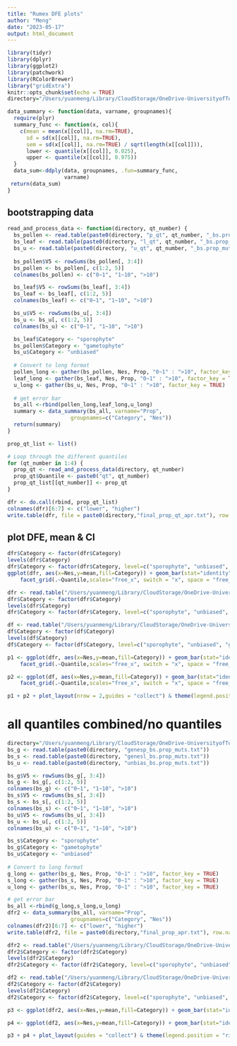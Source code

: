 ```yaml
---
title: "Rumex DFE plots"
author: "Meng"
date: "2023-05-17"
output: html_document
---
```


```r
library(tidyr)
library(dplyr)
library(ggplot2)
library(patchwork)
library(RColorBrewer)
library("gridExtra")
knitr::opts_chunk$set(echo = TRUE)
directory="/Users/yuanmeng/Library/CloudStorage/OneDrive-UniversityofToronto/Manuscripts/rumex_haploid_sel/DFE/"

data_summary <- function(data, varname, groupnames){
  require(plyr)
  summary_func <- function(x, col){
    c(mean = mean(x[[col]], na.rm=TRUE),
      sd = sd(x[[col]], na.rm=TRUE),
      sem = sd(x[[col]], na.rm=TRUE) / sqrt(length(x[[col]])),
      lower <- quantile(x[[col]], 0.025),
      upper <- quantile(x[[col]], 0.975))
  }
  data_sum<-ddply(data, groupnames, .fun=summary_func,
                  varname)
 return(data_sum)
}
```


## bootstrapping data
```r
read_and_process_data <- function(directory, qt_number) {
  bs_pollen <- read.table(paste0(directory, "p_qt", qt_number, "_bs.prop_muts.txt"))
  bs_leaf <- read.table(paste0(directory, "l_qt", qt_number, "_bs.prop_muts.txt"))
  bs_u <- read.table(paste0(directory, "u_qt", qt_number, "_bs.prop_muts.txt"))
  
  bs_pollen$V5 <- rowSums(bs_pollen[, 3:4])
  bs_pollen <- bs_pollen[, c(1:2, 5)]
  colnames(bs_pollen) <- c("0~1", "1~10", ">10")

  bs_leaf$V5 <- rowSums(bs_leaf[, 3:4])
  bs_leaf <- bs_leaf[, c(1:2, 5)]
  colnames(bs_leaf) <- c("0~1", "1~10", ">10")

  bs_u$V5 <- rowSums(bs_u[, 3:4])
  bs_u <- bs_u[, c(1:2, 5)]
  colnames(bs_u) <- c("0~1", "1~10", ">10")

  bs_leaf$Category <- "sporophyte"
  bs_pollen$Category <- "gametophyte"
  bs_u$Category <- "unbiased"
  
  # Convert to long format
  pollen_long <- gather(bs_pollen, Nes, Prop, "0~1" : ">10", factor_key = TRUE)
  leaf_long <- gather(bs_leaf, Nes, Prop, "0~1" : ">10", factor_key = TRUE)
  u_long <- gather(bs_u, Nes, Prop, "0~1" : ">10", factor_key = TRUE)
  
  # get error bar
  bs_all <-rbind(pollen_long,leaf_long,u_long)
  summary <- data_summary(bs_all, varname="Prop", 
                    groupnames=c("Category", "Nes"))
  return(summary)
}

prop_qt_list <- list()

# Loop through the different quantiles
for (qt_number in 1:4) {
  prop_qt <- read_and_process_data(directory, qt_number)
  prop_qt$Quantile <- paste0("qt", qt_number)
  prop_qt_list[[qt_number]] <- prop_qt
}

dfr <- do.call(rbind, prop_qt_list)
colnames(dfr)[6:7] <- c("lower", "higher")
write.table(dfr, file = paste0(directory,"final_prop_qt_apr.txt"), row.names = F, quote = F)
```


## plot DFE, mean & CI
```r
dfr$Category <- factor(dfr$Category)
levels(dfr$Category)
dfr$Category <- factor(dfr$Category, level=c("sporophyte", "unbiased", "gametophyte"))
ggplot(dfr, aes(x=Nes,y=mean,fill=Category)) + geom_bar(stat="identity", position=position_dodge()) + theme_classic() + scale_x_discrete(limits=c("0~1", "1~10", ">10")) + scale_fill_manual(values = c("#CCEBC5", "#238B45","green"))  + labs(y="Proportion of mutations") + geom_errorbar(aes(ymin=lower, ymax=higher), width=.2, position=position_dodge(.9)) +ggtitle("b") + theme(text = element_text(size = 10))+
    facet_grid(.~Quantile,scales="free_x", switch = "x", space = "free_x") 
```
```r
dfr <- read.table("/Users/yuanmeng/Library/CloudStorage/OneDrive-UniversityofToronto/Manuscripts/rumex_haploid_sel/DFE/final_prop_qt_apr.txt", header=T)
dfr$Category <- factor(dfr$Category)
levels(dfr$Category)
dfr$Category <- factor(dfr$Category, level=c("sporophyte", "unbiased", "gametophyte"))

df <- read.table("/Users/yuanmeng/Library/CloudStorage/OneDrive-UniversityofToronto/Manuscripts/ceratodon_haploid_sel/DFE/final_prop_qt_apr.txt", header=T)
df$Category <- factor(df$Category)
levels(df$Category)
df$Category <- factor(df$Category, level=c("sporophyte", "unbiased", "gametophyte"))
```


```r
p1 <- ggplot(dfr, aes(x=Nes,y=mean,fill=Category)) + geom_bar(stat="identity", position=position_dodge()) + theme_classic() + scale_x_discrete(limits=c("0~1", "1~10", ">10")) + scale_fill_manual(values = c("#E6F5D0", "#B8E186", "#238B45"))  + labs(x=expression(italic(paste(N[e], "s"))), y="Proportion of mutations") + geom_errorbar(aes(ymin=lower, ymax=higher), width=.2, position=position_dodge(.9)) + ggtitle("a") + theme(text = element_text(size = 10))+
    facet_grid(.~Quantile,scales="free_x", switch = "x", space = "free_x") 

p2 <- ggplot(df, aes(x=Nes,y=mean,fill=Category)) + geom_bar(stat="identity", position=position_dodge()) + theme_classic() + scale_x_discrete(limits=c("0~1", "1~10", ">10")) + scale_fill_manual(values = c("#E6F5D0", "#B8E186", "#238B45"))  + labs(x=expression(italic(paste(N[e], "s"))), y="Proportion of mutations") + geom_errorbar(aes(ymin=lower, ymax=higher), width=.2, position=position_dodge(.9)) + ggtitle("b") + theme(text = element_text(size = 10))+
    facet_grid(.~Quantile,scales="free_x", switch = "x", space = "free_x") 

p1 + p2 + plot_layout(nrow = 2,guides = "collect") & theme(legend.position = "right")
```

# all quantiles combined/no quantiles
```r
directory="/Users/yuanmeng/Library/CloudStorage/OneDrive-UniversityofToronto/Manuscripts/rumex_haploid_sel/DFE/"
bs_g <- read.table(paste0(directory, "genesp_bs.prop_muts.txt"))
bs_s <- read.table(paste0(directory, "genesl_bs.prop_muts.txt"))
bs_u <- read.table(paste0(directory, "unbias_bs.prop_muts.txt"))

bs_g$V5 <- rowSums(bs_g[, 3:4])
bs_g <- bs_g[, c(1:2, 5)]
colnames(bs_g) <- c("0~1", "1~10", ">10")
bs_s$V5 <- rowSums(bs_s[, 3:4])
bs_s <- bs_s[, c(1:2, 5)]
colnames(bs_s) <- c("0~1", "1~10", ">10")
bs_u$V5 <- rowSums(bs_u[, 3:4])
bs_u <- bs_u[, c(1:2, 5)]
colnames(bs_u) <- c("0~1", "1~10", ">10")

bs_s$Category <- "sporophyte"
bs_g$Category <- "gametophyte"
bs_u$Category <- "unbiased"
  
# Convert to long format
g_long <- gather(bs_g, Nes, Prop, "0~1" : ">10", factor_key = TRUE)
s_long <- gather(bs_s, Nes, Prop, "0~1" : ">10", factor_key = TRUE)
u_long <- gather(bs_u, Nes, Prop, "0~1" : ">10", factor_key = TRUE)

# get error bar
bs_all <-rbind(g_long,s_long,u_long)
dfr2 <- data_summary(bs_all, varname="Prop", 
                    groupnames=c("Category", "Nes"))
colnames(dfr2)[6:7] <- c("lower", "higher")
write.table(dfr2, file = paste0(directory,"final_prop_apr.txt"), row.names = F, quote = F,sep = "\t")
```

```r
dfr2 <- read.table("/Users/yuanmeng/Library/CloudStorage/OneDrive-UniversityofToronto/Manuscripts/rumex_haploid_sel/DFE/final_prop_apr.txt", header=T)
dfr2$Category <- factor(dfr2$Category)
levels(dfr2$Category)
dfr2$Category <- factor(dfr2$Category, level=c("sporophyte", "unbiased", "gametophyte"))

df2 <- read.table("/Users/yuanmeng/Library/CloudStorage/OneDrive-UniversityofToronto/Manuscripts/ceratodon_haploid_sel/DFE/final_prop_apr.txt", header=T)
df2$Category <- factor(df2$Category)
levels(df2$Category)
df2$Category <- factor(df2$Category, level=c("sporophyte", "unbiased", "gametophyte"))
```


```r
p3 <- ggplot(dfr2, aes(x=Nes,y=mean,fill=Category)) + geom_bar(stat="identity", position=position_dodge()) + theme_classic() + scale_x_discrete(limits=c("0~1", "1~10", ">10")) + scale_fill_manual(values = c("#E6F5D0", "#B8E186", "#238B45")) + labs(x=expression(italic(paste(N[e], "s"))), y="Proportion of mutations") + geom_errorbar(aes(ymin=lower, ymax=higher), width=.2, position=position_dodge(.9)) +ggtitle("a") + theme(text = element_text(size = 10))

p4 <- ggplot(df2, aes(x=Nes,y=mean,fill=Category)) + geom_bar(stat="identity", position=position_dodge()) + theme_classic() + scale_x_discrete(limits=c("0~1", "1~10", ">10")) + scale_fill_manual(values = c("#E6F5D0", "#B8E186", "#238B45")) + labs(x=expression(italic(paste(N[e], "s"))), y="Proportion of mutations") + geom_errorbar(aes(ymin=lower, ymax=higher), width=.2, position=position_dodge(.9)) +ggtitle("b") + theme(text = element_text(size = 10))

p3 + p4 + plot_layout(guides = "collect") & theme(legend.position = "right")
```

 